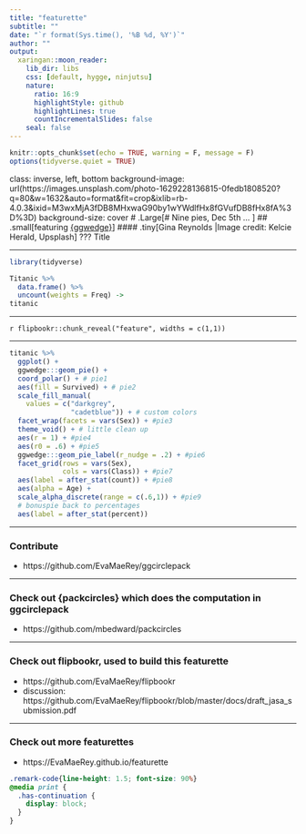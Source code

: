 ```yaml
---
title: "featurette"
subtitle: ""
date: "`r format(Sys.time(), '%B %d, %Y')`"
author: ""
output:
  xaringan::moon_reader:
    lib_dir: libs
    css: [default, hygge, ninjutsu]
    nature:
      ratio: 16:9
      highlightStyle: github
      highlightLines: true
      countIncrementalSlides: false
    seal: false
---
```





```r
knitr::opts_chunk$set(echo = TRUE, warning = F, message = F)
options(tidyverse.quiet = TRUE)
```

class: inverse, left, bottom
background-image: url(https://images.unsplash.com/photo-1629228136815-0fedb1808520?q=80&w=1632&auto=format&fit=crop&ixlib=rb-4.0.3&ixid=M3wxMjA3fDB8MHxwaG90by1wYWdlfHx8fGVufDB8fHx8fA%3D%3D)
background-size: cover
# .Large[# Nine pies, Dec 5th ... ]
## .small[featuring [{ggwedge}](https://github.com/everyday-analytics/ggwedge)]
#### .tiny[Gina Reynolds |Image credit: Kelcie Herald, Upsplash]
???
Title 

---


```r
library(tidyverse)

Titanic %>% 
  data.frame() %>% 
  uncount(weights = Freq) ->
titanic
```

---


`r flipbookr::chunk_reveal("feature", widths = c(1,1))`

---

```r
titanic %>% 
  ggplot() + 
  ggwedge:::geom_pie() + 
  coord_polar() + # pie1
  aes(fill = Survived) + # pie2
  scale_fill_manual(
    values = c("darkgrey", 
               "cadetblue")) + # custom colors
  facet_wrap(facets = vars(Sex)) + #pie3 
  theme_void() + # little clean up
  aes(r = 1) + #pie4
  aes(r0 = .6) + #pie5
  ggwedge:::geom_pie_label(r_nudge = .2) + #pie6
  facet_grid(rows = vars(Sex), 
             cols = vars(Class)) + #pie7
  aes(label = after_stat(count)) + #pie8  
  aes(alpha = Age) + 
  scale_alpha_discrete(range = c(.6,1)) + #pie9
  # bonuspie back to percentages
  aes(label = after_stat(percent)) 
```


---

### Contribute

- https://github.com/EvaMaeRey/ggcirclepack

---



### Check out {packcircles} which does the computation in ggcirclepack

- https://github.com/mbedward/packcircles

---

### Check out flipbookr, used to build this featurette

- https://github.com/EvaMaeRey/flipbookr
- discussion: https://github.com/EvaMaeRey/flipbookr/blob/master/docs/draft_jasa_submission.pdf 

---

### Check out more featurettes

- https://EvaMaeRey.github.io/featurette




```css
.remark-code{line-height: 1.5; font-size: 90%}
@media print {
  .has-continuation {
    display: block;
  }
}
```

